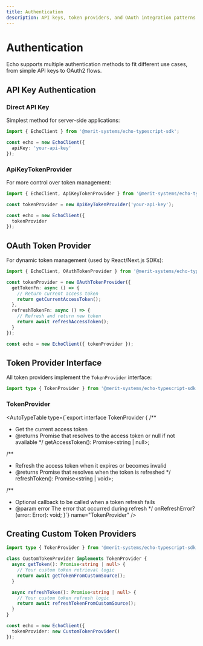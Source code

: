 ```yaml
---
title: Authentication
description: API keys, token providers, and OAuth integration patterns
---
```


# Authentication

Echo supports multiple authentication methods to fit different use cases, from simple API keys to OAuth2 flows.

## API Key Authentication

### Direct API Key

Simplest method for server-side applications:

```typescript
import { EchoClient } from '@merit-systems/echo-typescript-sdk';

const echo = new EchoClient({
  apiKey: 'your-api-key'
});
```

### ApiKeyTokenProvider

For more control over token management:

```typescript
import { EchoClient, ApiKeyTokenProvider } from '@merit-systems/echo-typescript-sdk';

const tokenProvider = new ApiKeyTokenProvider('your-api-key');

const echo = new EchoClient({
  tokenProvider
});
```

## OAuth Token Provider

For dynamic token management (used by React/Next.js SDKs):

```typescript
import { EchoClient, OAuthTokenProvider } from '@merit-systems/echo-typescript-sdk';

const tokenProvider = new OAuthTokenProvider({
  getTokenFn: async () => {
    // Return current access token
    return getCurrentAccessToken();
  },
  refreshTokenFn: async () => {
    // Refresh and return new token
    return await refreshAccessToken();
  }
});

const echo = new EchoClient({ tokenProvider });
```

## Token Provider Interface

All token providers implement the `TokenProvider` interface:

```typescript
import type { TokenProvider } from '@merit-systems/echo-typescript-sdk';
```

### TokenProvider

<AutoTypeTable
  type={`export interface TokenProvider {
  /**
   * Get the current access token
   * @returns Promise that resolves to the access token or null if not available
   */
  getAccessToken(): Promise<string | null>;

  /**
   * Refresh the access token when it expires or becomes invalid
   * @returns Promise that resolves when the token is refreshed
   */
  refreshToken(): Promise<string | void>;

  /**
   * Optional callback to be called when a token refresh fails
   * @param error The error that occurred during refresh
   */
  onRefreshError?(error: Error): void;
}`}
  name="TokenProvider" 
/>

## Creating Custom Token Providers

```typescript
import type { TokenProvider } from '@merit-systems/echo-typescript-sdk';

class CustomTokenProvider implements TokenProvider {
  async getToken(): Promise<string | null> {
    // Your custom token retrieval logic
    return await getTokenFromCustomSource();
  }

  async refreshToken(): Promise<string | null> {
    // Your custom token refresh logic
    return await refreshTokenFromCustomSource();
  }
}

const echo = new EchoClient({
  tokenProvider: new CustomTokenProvider()
});
```

